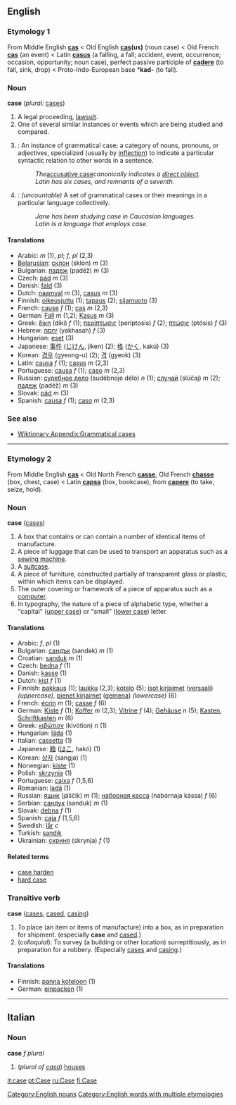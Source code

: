 ==English==
===Etymology 1===
From Middle English '''[[cas]]''' < Old English '''[[cas]](us)''' (noun case) < Old French '''[[cas]]''' (an event) < Latin '''[[casus]]''' (a falling, a fall; accident, event, occurrence; occasion, opportunity; noun case), perfect passive participle of '''[[cadere]]''' (to fall, sink, drop) < Proto-Indo-European base *'''kad-''' (to fall).

===Noun===
'''case''' (''plural:'' [[cases]])

#A legal proceeding, [[lawsuit]].
#One of several similar instances or events which are being studied and compared.
#{{grammar}}: An instance of grammatical case; a category of nouns, pronouns, or adjectives, specialized (usually by [[inflection]]) to indicate a particular syntactic relation to other words in a sentence.
#:''The ''[[accusative case]]'' canonically indicates a [[direct object]].''
#:''Latin has six cases, and remnants of a seventh.''
#{{grammar}}: ''(uncountable)'' A set of grammatical cases or their meanings in a particular language collectively.
#:''Jane has been studying case in Caucasian languages.''
#:''Latin is a language that employs case.''

====Translations====
*Arabic: {{ARchar|[[دعوى|دَعْوَى]]}} {{IPAchar|(dáʕwa)}} ''m'' (1), {{ARchar|[[دعاوى|دَعَاوَى]]}} {{IPAchar|(daʕáːwa)}} ''pl''; {{ARchar|[[حالة|حَالَةٌ]]}} {{IPAchar|(ħáːla)}} ''f'', {{ARchar|[[حالات|حَالاَتٌ]]}} {{IPAchar|(ħaláːt)}} ''pl'' (2,3)
*[[Belarusian]]: [[склон]] (sklon) ''m'' (3)
*Bulgarian: [[падеж]] (padéž) ''m'' (3)
*Czech: [[pád]] ''m'' (3)
*Danish: [[fald]] (3)
*Dutch: [[naamval]] ''m'' (3), [[casus]] ''m'' (3)
*Finnish: [[oikeusjuttu]] (1); [[tapaus]] (2); [[sijamuoto]] (3)
*French: [[cause]] ''f'' (1); [[cas]] ''m'' (2,3)
*German: [[Fall]] ''m'' (1,2); [[Kasus]] ''m'' (3)
*Greek: [[δίκη]] (díki) ''f'' (1); [[περίπτωσις]] (períptosis) ''f'' (2); [[πτώσις]]  (ptósis) ''f'' (3)
*Hebrew: [[יחסה]] (yakhasah) ''f'' (3)
*Hungarian: [[eset]] (3)
*Japanese: [[事件]] ([[じけん]], jíken) (2); [[格]] ([[かく]], kakú) (3)
*Korean: [[경우]] (gyeong-u) (2); [[격]] (gyeok) (3)
*Latin: [[causa]] ''f'' (1); [[casus]] ''m'' (2,3)
*Portuguese: [[causa]] ''f'' (1); [[caso]] ''m'' (2,3)
*Russian: [[судебное дело]] (sudébnoje délo) ''n'' (1); [[случай]] (slúčaj) ''m'' (2); [[падеж]] (padéž) ''m'' (3)
*Slovak: [[pád]] ''m'' (3)
*Spanish: [[causa]] ''f'' (1); [[caso]] ''m'' (2,3)

===See also===
*[[Wiktionary Appendix:Grammatical cases]]

----

===Etymology 2===
From Middle English '''[[cas]]''' < Old North French '''[[casse]]''', Old French '''[[chasse]]''' (box, chest, case) < Latin '''[[capsa]]''' (box, bookcase), from '''[[capere]]''' (to take, seize, hold).

===Noun===
'''case''' ([[cases]])

#A box that contains or can contain a number of identical items of manufacture.
#A piece of luggage that can be used to transport an apparatus such as a [[sewing machine]].
#A [[suitcase]].
#A piece of furniture, constructed partially of transparent glass or plastic, within which items can be displayed.
#The outer covering or framework of a piece of apparatus such as a [[computer]].
#In typography, the nature of a piece of alphabetic type, whether a "capital" ([[upper case]]) or "small" ([[lower case]]) letter.

====Translations====
*Arabic: {{ARchar|[[علبة|عُلْبَةٌ]]}} {{IPAchar|(ʕúlba)}} ''f'', {{ARchar|[[علب|عُلَب]]}} {{IPAchar|(ʕúlab)}} ''pl'' (1)
*Bulgarian: [[сандък]] (sandək) ''m'' (1)
*Croatian: [[sanduk]] ''m'' (1)
*Czech: [[bedna]] ''f'' (1)
*Danish: [[kasse]] (1)
*Dutch: [[kist]]  ''f'' (1)
*Finnish: [[pakkaus]] (1); [[laukku]] (2,3); [[kotelo]] (5); [[isot kirjaimet]] ([[versaali]]) ''(uppercase)'', [[pienet kirjaimet]] ([[gemena]]) ''(lowercase)'' (6)
*French: [[écrin]] ''m'' (1); [[casse]] ''f'' (6)
*German: [[Kiste]] ''f'' (1); [[Koffer]] ''m'' (2,3); [[Vitrine]] ''f'' (4); [[Gehäuse]] ''n'' (5); [[Kasten]], [[Schriftkasten]] ''m'' (6)
*Greek: [[κιβώτιον]] (kivótion) ''n'' (1)
*Hungarian: [[láda]] (1)
*Italian: [[cassetta]] (1)
*Japanese: [[箱]] ([[はこ]], hakó) (1)
*Korean: [[상자]] (sangja) (1)
*Norwegian: [[kiste]] (1)
*Polish: [[skrzynia]] (1)
*Portuguese: [[caixa]] ''f'' (1,5,6)
*Romanian: [[ladă]] (1)
*Russian: [[ящик]] (jáščik) ''m'' (1); [[наборная касса]] (nabórnaja kássa) ''f'' (6)
*Serbian: [[сандук]] (sanduk) ''m'' (1)
*Slovak: [[debna]] ''f'' (1)
*Spanish: [[caja]] ''f'' (1,5,6)
*Swedish: [[lår]] ''c''
*Turkish: [[sandık]]
*Ukrainian: [[скриня]] (skrynja) ''f'' (1)

====Related terms====
*[[case harden]]
*[[hard case]]

===Transitive verb===
'''case''' ([[cases]], [[cased]], [[casing]])
#To place (an item or items of manufacture) into a box, as in preparation for shipment. (especially '''case''' and [[cased]].)
#(''colloquial''): To survey (a building or other location) surreptitiously, as in preparation for a robbery. (Especially [[cases]] and [[casing]].)

====Translations====

*Finnish: [[panna koteloon]] (1)
*German: [[einpacken]] (1)

[[Category:English nouns]]
[[Category:English words with multiple etymologies]]

----

==Italian==
===Noun===
'''case''' ''f plural''

#(''plural of [[casa#Italian|casa]]'') [[house]]s

[[it:case]]
[[pt:Case]]
[[ru:Case]]
[[fi:Case]]
